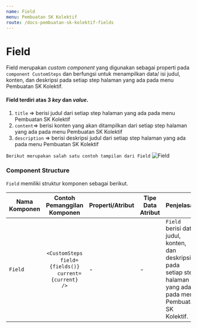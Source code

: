 ```yaml
---
name: Field
menu: Pembuatan SK Kolektif
route: /docs-pembuatan-sk-kolektif-fields
---
```


# Field

Field merupakan *custom component* yang digunakan sebagai properti pada `component CustomSteps` dan berfungsi untuk menampilkan data/ isi judul, konten, dan deskripsi pada setiap step halaman yang ada pada menu Pembuatan SK Kolektif.


#### Field terdiri atas 3 *key* dan *value*.
1. `title` => berisi judul dari setiap step halaman yang ada pada menu Pembuatan SK Kolektif
2. `content`=> berisi konten yang akan ditampilkan dari setiap step halaman yang ada pada menu Pembuatan SK Kolektif
3. `description` => berisi deskripsi judul dari setiap step halaman yang ada pada menu Pembuatan SK Kolektif

```Berikut merupakan salah satu contoh tampilan dari Field```
![Field](../../src/img/pembuatan-SK-kolektif/Field.jpeg)

### Component Structure

`Field` memiliki struktur komponen sebagai berikut. 

| Nama Komponen | Contoh Pemanggilan <br/> Komponen                                                                                                                                             | Properti/Atribut | Tipe Data <br/> Atribut | Penjelasan                                                                                                       |
| ------------- | :----------------------------------------------------------------------------------------------------------------------------------------------------------------------------:| ---------------- | ----------------------- | -----------------------------------------------------------------------------------------------------------------|
| `Field`       | `<CustomSteps` <br/>  &nbsp;&nbsp;&nbsp;&nbsp;&nbsp; `field= {fields()}` <br/>  &nbsp;&nbsp;&nbsp;&nbsp;&nbsp; `current= {current}` <br/>  `/>`                               |         -        |            -            | `Field` berisi data <br/> judul, konten, dan deskripsi <br/> pada setiap step halaman <br/> yang ada pada menu <br/> Pembuatan SK Kolektif.|